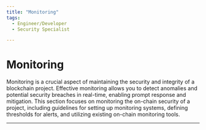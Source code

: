 ```yaml
---
title: "Monitoring"
tags:
  - Engineer/Developer
  - Security Specialist

---
```



<TagProvider>
<TagFilter />

# Monitoring

<TagList tags={frontmatter.tags} />
<AttributionList contributors={frontmatter.contributors} />

Monitoring is a crucial aspect of maintaining the security and integrity of a blockchain project. Effective monitoring allows you to detect anomalies and potential security breaches in real-time, enabling prompt response and mitigation. This section focuses on monitoring the on-chain security of a project, including guidelines for setting up monitoring systems, defining thresholds for alerts, and utilizing existing on-chain monitoring tools.

---

</TagProvider>
<ContributeFooter />